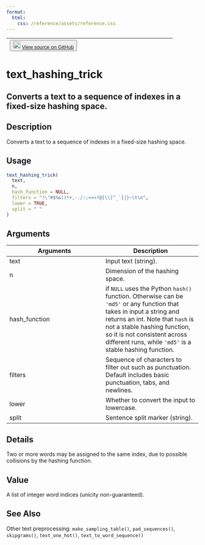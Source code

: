 ```yaml
---
format:
  html:
    css: /reference/assets/reference.css
---
```


| <button class="button"> ![](/reference/assets/GitHub-Mark-32px.png){width="20"} [View source on GitHub](https://github.com/rstudio/keras//blob/main/R/preprocessing.R#L234) </button> |
|:------------------------------:|:--------------------------------------:|

# text_hashing_trick

## Converts a text to a sequence of indexes in a fixed-size hashing space.

## Description
Converts a text to a sequence of indexes in a fixed-size hashing space. 


## Usage
```r
text_hashing_trick( 
  text, 
  n, 
  hash_function = NULL, 
  filters = "!\"#$%&()*+,-./:;<=>?@[\\]^_`{|}~\t\n", 
  lower = TRUE, 
  split = " " 
) 
```

## Arguments
|Arguments|Description|
|---|---|
| text | Input text (string). |
| n | Dimension of the hashing space. |
| hash_function | if `NULL` uses the Python `hash()` function. Otherwise can be `'md5'` or any function that takes in input a string and returns an int. Note that `hash` is not a stable hashing function, so it is not consistent across different runs, while `'md5'` is a stable hashing function. |
| filters | Sequence of characters to filter out such as punctuation. Default includes basic punctuation, tabs, and newlines. |
| lower | Whether to convert the input to lowercase. |
| split | Sentence split marker (string). |

## Details
Two or more words may be assigned to the same index, due to possible collisions by the hashing function. 


## Value
A list of integer word indices (unicity non-guaranteed). 



## See Also
Other text preprocessing:  `make_sampling_table()`, `pad_sequences()`, `skipgrams()`, `text_one_hot()`, `text_to_word_sequence()`

